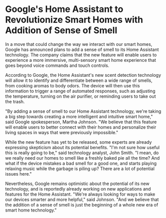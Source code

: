 # Google's Home Assistant to Revolutionize Smart Homes with Addition of Sense of Smell

<Metadata dateIso8601="2023-02-20T22:11:52.173Z" />
<FancyImage
  src={require("./google-home-sense-of-smell.jpg")}
  alt="Some alt tag"
/>

In a move that could change the way we interact with our smart homes, Google has announced plans to add a sense of smell to its Home Assistant technology. The company claims that the new feature will enable users to experience a more immersive, multi-sensory smart home experience that goes beyond voice commands and touch controls.

According to Google, the Home Assistant's new scent detection technology will allow it to identify and differentiate between a wide range of smells, from cooking aromas to body odors. The device will then use this information to trigger a range of automated responses, such as adjusting the temperature, turning on the air purifier, or reminding users to take out the trash.

"By adding a sense of smell to our Home Assistant technology, we're taking a big step towards creating a more intelligent and intuitive smart home," said Google spokesperson, Martha Johnson. "We believe that this feature will enable users to better connect with their homes and personalize their living spaces in ways that were previously impossible."

While the new feature has yet to be released, some experts are already expressing skepticism about its potential benefits. "I'm not sure how useful this is really going to be," said technology analyst, John Smith. "I mean, do we really need our homes to smell like a freshly baked pie all the time? And what if the device mistakes a bad smell for a good one, and starts playing relaxing music while the garbage is piling up? There are a lot of potential issues here."

Nevertheless, Google remains optimistic about the potential of its new technology, and is reportedly already working on new applications and features for the Home Assistant. "We're always looking for ways to make our devices smarter and more helpful," said Johnson. "And we believe that the addition of a sense of smell is just the beginning of a whole new era of smart home technology."
